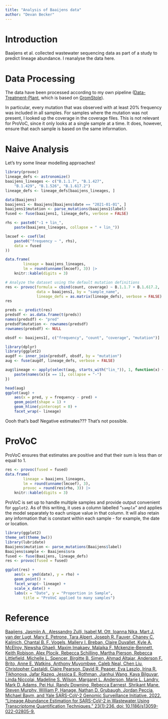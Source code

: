 ```yaml
---
title: "Analysis of Baaijens data"
author: "Devan Becker"
---
```


# Introduction

Baaijens et al. collected wastewater sequencing data as part of a study to predict lineage abundance. I reanalyse the data here.



# Data Processing

The data have been processed according to my own pipeline ([Data-Treatment-Plant](https://github.com/DASL-Lab/data-treatment-plant), which is based on [GromStole](https://github.com/PoonLab/gromstole)).

In particular, every mutation that was observed with at least 20% frequency was included in all samples. For samples where the mutation was not present, I looked up the coverage in the coverage files. This is not relevant for ProVoC, since it only looks at a single sample at a time. It does, however, ensure that each sample is based on the same information. 

# Naive Analysis

Let's try some linear modelling approaches!

```R
library(provoc)
lineage_defs <- astronomize()
baaijens_lineages <- c("B.1.1.7", "B.1.427",
    "B.1.429", "B.1.526", "B.1.617.2")
lineage_defs <- lineage_defs[baaijens_lineages, ]

data(Baaijens)
baaijens1 <- Baaijens[Baaijens$date == "2021-01-01", ]
baaijens1$mutation <- parse_mutations(baaijens1$label)
fused <- fuse(baaijens1, lineage_defs, verbose = FALSE)

rhs <- paste0("-1 + lin_",
    paste(baaijens_lineages, collapse = " + lin_"))

lmcoef <- coef(lm(
    paste0("frequency ~ ", rhs),
    data = fused
))

data.frame(
        lineage = baaijens_lineages,
        lm = round(unname(lmcoef), 3)) |>
    knitr::kable(digits = 3)
```

```R
# Analyze the dataset using the default mutation definitions
res <- provoc(formula = cbind(count, coverage) ~ B.1.1.7 + B.1.617.2,
              data = baaijens1, by = "sample_name",
              lineage_defs = as.matrix(lineage_defs), verbose = FALSE)
res

preds <- predict(res)
predsdf <- as.data.frame(t(preds))
names(predsdf) <- "pred"
predsdf$mutation <- rownames(predsdf)
rownames(predsdf) <- NULL

obsdf <- baaijens1[, c("frequency", "count", "coverage", "mutation")]

library(dplyr)
library(ggplot2)
augdf <- inner_join(predsdf, obsdf, by = "mutation")
aug <- fuse(augdf, lineage_defs, verbose = FALSE)

aug$lineage <- apply(select(aug, starts_with("lin_")), 1, function(x) {
    paste(names(x)[x == 1], collapse = "-")
})

head(aug)
ggplot(aug) +
    aes(x = pred, y = frequency - pred) +
    geom_point(shape = 1) +
    geom_hline(yintercept = 0) +
    facet_wrap(~ lineage)
```

Oooh that's bad! Negative estimates??? That's not possible. 

# ProVoC

ProVoC ensures that estimates are positive and that their sum is less than or equal to 1.

```R
res <- provoc(fused = fused)
data.frame(
        lineage = baaijens_lineages,
        lm = round(unname(lmcoef), 3),
        provoc = round(res$rho, 3)) |>
    knitr::kable(digits = 3)
```

ProVoC is set up to handle multiple samples and provide output convenient for `ggplot2`. As of this writing, it uses a column labelled "`sample`" and applies the model separately to each unique value in that column. It will also retain any information that is constant within each sample - for example, the date or location.

```R
library(ggplot2)
theme_set(theme_bw())
library(lubridate)
Baaijens$mutation <- parse_mutations(Baaijens$label)
Baaijens$sample <- Baaijens$sra
fused <- fuse(Baaijens, lineage_defs)
res <- provoc(fused = fused)

ggplot(res) +
    aes(x = ymd(date), y = rho) +
    geom_point() +
    facet_wrap(~ lineage) +
    scale_x_date() +
    labs(x = "Date", y = "Proportion in Sample",
        title = "ProVoC applied to many samples")
```


# Reference

[Baaijens, Jasmijn A., Alessandro Zulli, Isabel M. Ott, Ioanna Nika, Mart J. van der Lugt, Mary E. Petrone, Tara Alpert, Joseph R. Fauver, Chaney C. Kalinich, Chantal B. F. Vogels, Mallery I. Breban, Claire Duvallet, Kyle A. McElroy, Newsha Ghaeli, Maxim Imakaev, Malaika F. Mckenzie-Bennett, Keith Robison, Alex Plocik, Rebecca Schilling, Martha Pierson, Rebecca Littlefield, Michelle L. Spencer, Birgitte B. Simen, Ahmad Altajar, Anderson F. Brito, Anne E. Watkins, Anthony Muyombwe, Caleb Neal, Chen Liu, Christopher Castaldi, Claire Pearson, David R. Peaper, Eva Laszlo, Irina R. Tikhonova, Jafar Razeq, Jessica E. Rothman, Jianhui Wang, Kaya Bilguvar, Linda Niccolai, Madeline S. Wilson, Margaret L. Anderson, Marie L. Landry, Mark D. Adams, Pei Hui, Randy Downing, Rebecca Earnest, Shrikant Mane, Steven Murphy, William P. Hanage, Nathan D. Grubaugh, Jordan Peccia, Michael Baym, and Yale SARS-CoV-2 Genomic Surveillance Initiative. 2022. “Lineage Abundance Estimation for SARS-CoV-2 in Wastewater Using Transcriptome Quantification Techniques.” \emph{Genome Biology} 23(1):236. doi: 10.1186/s13059-022-02805-9.](https://doi.org/10.1186/s13059-022-02805-9)

